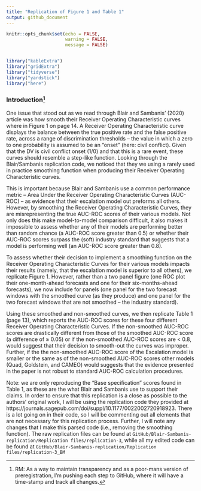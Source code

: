 ```yaml
---
title: "Replication of Figure 1 and Table 1"
output: github_document
---
```


```r
knitr::opts_chunk$set(echo = FALSE,
                      warning = FALSE,
                      message = FALSE)


library("kableExtra")
library("gridExtra")
library("tidyverse")
library("yardstick")
library("here")
```

### Introduction^[RM: As a way to maintain transparency and as a poor-mans version of preregistration, I'm pushing each step to GitHub, where it will have a time-stamp and track all changes.] 

One issue that stood out as we read through Blair and Sambanis' (2020) article was how smooth their Receiver Operating Characteristic curves where in Figure 1 on page 14. A Receiver Operating Characteristic curve displays the balance between the true positive rate and the false positive rate, across a range of discrimination thresholds -- the value in which a zero to one probability is assumed to be an "onset" (here: civil conflict). Given that the DV is civil conflict onset (1/0) and that this is a rare event, these curves should resemble a step-like function. Looking through the Blair/Sambanis replication code, we noticed that they we using a rarely used in practice smoothing function when producing their Receiver Operating Characteristic curves. 

This is important because Blair and Sambanis use a common performance metric -- Area Under the Receiver Operating Characteristic Curves (AUC-ROC) -- as evidence that their escalation model out preforms all others. However, by smoothing the Receiver Operating Characteristic Curves, they are misrepresenting the true AUC-ROC scores of their various models. Not only does this make model-to-model comparison difficult, it also makes it impossible to assess whether any of their models are performing better than random chance (a AUC-ROC score greater than 0.5) or whether their AUC-ROC scores surpass the (soft) industry standard that suggests that a model is performing well (an AUC-ROC score greater than 0.8).

To assess whether their decision to implement a smoothing function on the Receiver Operating Characteristic Curves for their various models impacts their results (namely, that the escalation model is superior to all others), we replicate Figure 1. However, rather than a two panel figure (one ROC plot their one-month-ahead forecasts and one for their six-months-ahead forecasts), we now include for panels (one panel for the two forecast windows with the smoothed curve (as they produce) and one panel for the two forecast windows that are not smoothed -- the industry standard).

Using these smoothed and non-smoothed curves, we then replicate Table 1 (page 13), which reports the AUC-ROC scores for these four different Receiver Operating Characteristic Curves. If the non-smoothed AUC-ROC scores are drastically different from those of the smoothed AUC-ROC score (a difference of &ge; 0.05) or if the non-smoothed AUC-ROC scores are < 0.8, would suggest that their decision to smooth-out the curves was improper. Further, if the the non-smoothed AUC-ROC score of the Escalation model is smaller or the same as of the non-smoothed AUC-ROC scores other models (Quad, Goldstein, and CAMEO) would suggests that the evidence presented in the paper is not robust to standard AUC-ROC calculation procedures. 

Note: we are only reproducing the "Base specification" scores found in Table 1, as these are the what Blair and Sambanis use to support their claims. In order to ensure that this replication is a close as possible to the authors' original work, I will be using the replication code they provided at https://journals.sagepub.com/doi/suppl/10.1177/0022002720918923. There is a lot going on in their code, so I will be commenting out all elements that are not necessary for this replication process. Further, I will note any changes that I make this parsed code (i.e., removing the smoothing function). The raw replication files can be found at `GitHub/Blair-Sambanis-replication/Replication files/replication-3`, while all my edited code can be found at `GitHub/Blair-Sambanis-replication/Replication files/replication-3_BM` 



